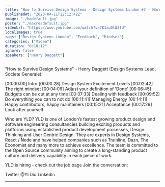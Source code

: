 ```yaml
---
title: "How to Survive Design Systems - Design Systems London #7 - March 2023"
publishedAt: "2023-04-11T12:12:42Z"
image: "./hqdefault.jpg"
poster: "./maxresdefault.jpg"
videoUrl: "https://www.youtube.com/watch?v=7KIau0lQZfU"
localImages: true
tags: ["Design Systems London", "Feedback", "Mindset"]
categories: ["Video"]
duration: "0:18:12"
ignore: false
speakers: ["Henry Daggett"]
---
```


"How to Survive Design Systems" - Henry Daggett (Design Systems Lead, Societe Generale)

[00:00:00] Intro
[00:00:28] Design System Excitement Levels
[00:02:42] The right mindset
[00:04:06] Adjust your definition of 'Done'
[00:06:45] Budgets can be cut at any time
[00:07:33] Dealing with feedback
[00:09:52] Do everything you can to not do
[00:11:41] Managing Energy
[00:14:11] Happy contributors, happy maintainers
[00:15:21] Acceptance
[00:17:29] Look after yourself

Who are YLD?
YLD is one of London’s fastest growing product design and software engineering consultancies building exciting products and platforms using established product development processes, Design Thinking and User Centric Design. They are experts in Design Systems, React / Node and have helped companies such as Trainline, Dazn, The Economist and many more to achieve excellence.
The team is committed to the Open Source community aiming to create a long-standing product culture and delivery capability in each piece of work.

YLD is hiring - check out the job page
Join the conversation:

Twitter @YLDio
LinkedIn

---
